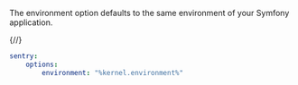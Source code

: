 The environment option defaults to the same environment of your Symfony application.

{/*<!-- prettier-ignore -->*/}
```yaml {filename:config/packages/sentry.yaml}
sentry:
    options:
        environment: "%kernel.environment%"
```

